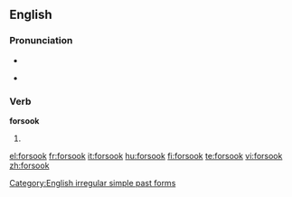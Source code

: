 ==English==

===Pronunciation===
* {{IPA|/'foɻsʊk/}}
* {{audio|en-us-forsook.ogg|Audio (US)}}
*: {{rhymes|ʊk}}

===Verb===
'''forsook'''

# {{simple past of|[[forsake]]}}

[[Category:English irregular simple past forms]]

[[el:forsook]]
[[fr:forsook]]
[[it:forsook]]
[[hu:forsook]]
[[fi:forsook]]
[[te:forsook]]
[[vi:forsook]]
[[zh:forsook]]